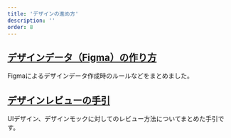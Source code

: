```yaml
---
title: 'デザインの進め方'
description: ''
order: 8
---
```


## [デザインデータ（Figma）の作り方](/products/design-process/design-guide)
Figmaによるデザインデータ作成時のルールなどをまとめました。

## [デザインレビューの手引](/products/design-process/review)
UIデザイン、デザインモックに対してのレビュー方法についてまとめた手引です。
